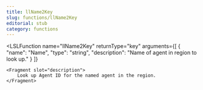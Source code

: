 ```yaml
---
title: llName2Key
slug: functions/llName2Key
editorial: stub
category: functions
---
```


<LSLFunction
	name="llName2Key"
	returnType="key"
	arguments={[
	{
		"name": "Name",
		"type": "string",
		"description": "Name of agent in region to look up."
	}
]}
>
	<Fragment slot="description">
		Look up Agent ID for the named agent in the region.
	</Fragment>
</LSLFunction>
